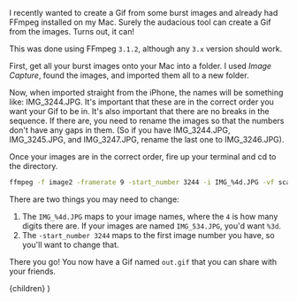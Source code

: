 
I recently wanted to create a Gif from some burst images and already had FFmpeg
installed on my Mac. Surely the audacious tool can create a Gif from the
images. Turns out, it can!

This was done using FFmpeg `3.1.2`, although any `3.x` version should work.

First, get all your burst images onto your Mac into a folder. I used _Image
Capture_, found the images, and imported them all to a new folder.

Now, when imported straight from the iPhone, the names will be
something like: IMG_3244.JPG. It's important that these are in the correct
order you want your Gif to be in. It's also important that there are no breaks
in the sequence. If there are, you need to rename the images so that the
numbers don't have any gaps in them. (So if you have IMG_3244.JPG,
IMG_3245.JPG, and IMG_3247.JPG, rename the last one to IMG_3246.JPG).

Once your images are in the correct order, fire up your terminal and cd to the
directory.

```bash
ffmpeg -f image2 -framerate 9 -start_number 3244 -i IMG_%4d.JPG -vf scale=531x299,transpose=1,crop=299:431:0:100 out.gif
```

There are two things you may need to change:

1. The `IMG_%4d.JPG` maps to your image names, where the `4` is how many digits there are. If your images are named `IMG_534.JPG`, you'd want `%3d`.
2. The `-start_number 3244` maps to the first image number you have, so you'll want to change that.

There you go! You now have a Gif named `out.gif` that you can share with your friends.

  <Post>
    {children}
  </Post>
)
